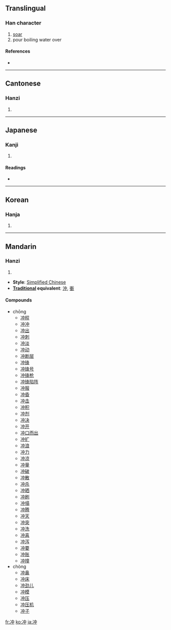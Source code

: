 {{also|沖|衝}}
==Translingual==

===Han character===
{{Han char|rn=15|rad=冫|as=04|sn=6|four=|canj=戈一中 (IML)}}

# [[soar]]
# pour boiling water over

====References====
* {{Han ref|kx=0131.280|dkj=01616|dj=0294.190|hdz=10295.080|uh=51B2|ud=20914}}

----

==Cantonese==

===Hanzi===
{{yue-hanzi|jyut=|y=chung1}}

# {{defn|Cantonese|sort=冫04}}

----

==Japanese==

===Kanji===
{{ja-kanji|grade=|rs=冫04}}

# {{defn|Japanese}}

====Readings====
* {{ja-readings|on=[[ちゅう]] (chū)|kun=[[おき]] (oki), [[わく]] (waku)}}

----

==Korean==

===Hanja===
{{ko-hanja|hangeul=충|rv=chung|mr=ch'ung}}

# {{defn|Korean|sort=冫04}}

----

==Mandarin==

===Hanzi===
{{cmn-hanzi|pin=[[chōng]] ([[chong1]]), [[chòng]] ([[chong4]])|wg=ch'ung<sup>1</sup>, ch'ung<sup>4</sup>}}

# {{defn|Mandarin|sort=冫04}}

* '''Style''': [[Simplified Chinese]]
* '''[[Traditional Chinese|Traditional]] equivalent''': [[沖]], [[衝]]

====Compounds====
* chōng
** [[冲程]]
** [[冲冲]]
** [[冲出]]
** [[冲刺]]
** [[冲淡]]
** [[冲动]]
** [[冲断层]]
** [[冲锋]]
** [[冲锋号]]
** [[冲锋枪]]
** [[冲锋陷阵]]
** [[冲服]]
** [[冲昏]]
** [[冲击]]
** [[冲积]]
** [[冲剂]]
** [[冲决]]
** [[冲开]]
** [[冲口而出]]
** [[冲扩]]
** [[冲浪]]
** [[冲力]]
** [[冲凉]]
** [[冲量]]
** [[冲破]]
** [[冲散]]
** [[冲杀]]
** [[冲晒]]
** [[冲刷]]
** [[冲塌]]
** [[冲腾]]
** [[冲天]]
** [[冲突]]
** [[冲洗]]
** [[冲喜]]
** [[冲泻]]
** [[冲要]]
** [[冲账]]
** [[冲撞]]
* chòng
** [[冲鼻]]
** [[冲床]]
** [[冲劲儿]]
** [[冲模]]
** [[冲压]]
** [[冲压机]]
** [[冲子]]

[[fr:冲]]
[[ko:冲]]
[[ja:冲]]